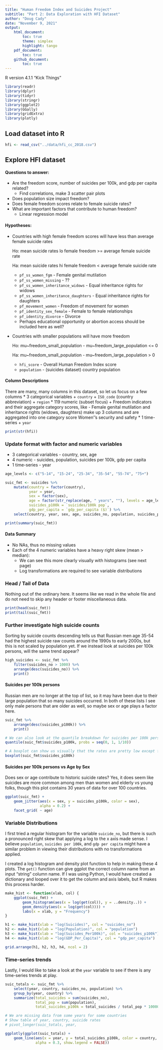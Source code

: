 ```yaml
---
title: "Human Freedom Index and Suicides Project"
subtitle: "Part 2: Data Exploration with HFI Dataset"
author: "Doug Cady"
date: "November 9, 2021"
output:
    html_document:
        toc: true
        theme: simplex
        highlight: tango
    pdf_document:
        toc: true
    github_document:
        toc: true
---
```


R version 4.1.1 "Kick Things"

```r
library(readr)
library(dplyr)
library(tidyr)
library(stringr)
library(ggplot2)
library(GGally)
library(gridExtra)
library(plotly)
```


## Load dataset into R

```r
hfi <- read_csv("../data/hfi_cc_2018.csv")
```


## Explore HFI dataset
#### Questions to answer:
* Are the freedom score, number of suicides per 100k, and gdp per capita related?
    + Find correlations, make 3 scatter pair plots
* Does population size impact freedom?
* Does female freedom scores relate to female suicide rates?
* What are important factors that contribute to human freedom?
    + Linear regression model


#### Hypotheses:
* Countries with high female freedom scores will have less than average female suicide rates

    Ho: mean suicide rates lo female freedom >= average female suicide rate

    Ha: mean suicide rates hi female freedom < average female suicide rate

    + `pf_ss_women_fgm` - Female genital mutilation
    + `pf_ss_women_missing` - ??
    + `pf_ss_women_inheritance_widows` - Equal inheritance rights for widows
    + `pf_ss_women_inheritance_daughters` - Equal inheritance rights for daughters
    + `pf_movement_women` - Freedom of movement for women
    + `pf_identity_sex_female` - Female to female relationships
    + `pf_identity_divorce` - Divorce
    + Perhaps educational opportunity or abortion access should be included here as well?
* Countries with smaller populations will have more freedom

    Ho: mu~freedom_small_population - mu~freedom_large_population <= 0

    Ha: mu~freedom_small_population - mu~freedom_large_population > 0

    + `hfi_score` - Overall Human Freedom Index score
    + `population` - (suicides dataset) country population


#### Column Descriptions
There are many, many columns in this dataset, so let us focus on a few columns
* 3 categorical variables
    + `country`
    + `ISO_code` (country abbreviation)
    + `region`
* 119 numeric (subset focus)
    + Freedom indicators and their aggregate category scores, like
        - Female genital mutilation and inheritance rights (widows, daughters) make up 3 columns
        and are aggregated into one category score Women''s security and safety
* 1 time-series
    + `year`

```r
print(str(hfi))
```

### Update format with factor and numeric variables
- 3 categorical variables - country, sex, age
- 4 numeric - suicides, population, suicides per 100k, gdp per capita
- 1 time-series - year

```r
age_levels <- c("5-14", "15-24", "25-34", "35-54", "55-74", "75+")

suic_fmt <- suicides %>%
    mutate(country = factor(country),
           year = year,
           sex = factor(sex),
           age = factor(str_replace(age, " years", ""), levels = age_levels),
           suicides_p100k = `suicides/100k pop`,
           gdp_per_capita = `gdp_per_capita ($)`) %>%
    select(country, year, sex, age, suicides_no, population, suicides_p100k, gdp_per_capita)

print(summary(suic_fmt))
```
#### Data Summary
- No NAs, thus no missing values
- Each of the 4 numeric variables have a heavy right skew (mean > median):
    + We can see this more clearly visually with histograms (see next page)
    + Log transformations are required to see variable distributions


### Head / Tail of Data
Nothing out of the ordinary here. It seems like we read in the whole file and do not need to skip
any header or footer miscellaneous data.
```r
print(head(suic_fmt))
print(tail(suic_fmt))
```


### Further investigate high suicide counts
Sorting by suicide counts descending tells us that Russian men age 35-54 had the highest
suicide raw counts around the 1990s to early 2000s, but this is not scaled by population yet.
If we instead look at suicides per 100k persons, will the same trend appear?
```r
high_suicides <- suic_fmt %>%
    filter(suicides_no > 1000) %>%
    arrange(desc(suicides_no)) %>%
    print()
```

#### Suicides per 100k persons
Russian men are no longer at the top of list, so it may have been due to their large population
that so many suicides occurred.  In both of these lists I see only male persons that are older
as well, so maybe sex or age plays a factor here.
```r
suic_fmt %>%
    arrange(desc(suicides_p100k)) %>%
    print()

# We can also look at the quantile breakdown for suicides per 100k persons:
quantile(suic_fmt$suicides_p100k, probs = seq(0, 1, 1/10))

# A boxplot can show us visually that the rates are pretty low except for some high outliers
boxplot(suic_fmt$suicides_p100k)
```

#### Suicides per 100k persons vs Age by Sex
Does sex or age contribute to historic suicide rates?
Yes, it does seem like suicides are more common among men than women and elderly vs young folks,
though this plot contains 30 years of data for over 100 countries.
```r
ggplot(suic_fmt) +
    geom_jitter(aes(x = sex, y = suicides_p100k, color = sex),
                alpha = 0.2) +
    facet_grid( ~ age)
```


### Variable Distributions
I first tried a regular histogram for the variable `suicide_no`, but there is such a pronounced
right skew that applying a log to the x axis made sense.  I believe `population`,
`suicides per 100k`, and `gdp per capita` might have a similar problem in viewing their
distributions with no transformations applied.

I created a log histogram and density plot function to help in making these 4 plots. The `get()`
function can give ggplot the correct column name from an input "string" column name. If I was
using Python, I would have created a dictionary and looped over it to get the column and axis
labels, but R makes this process harder.

```r
make_hist <- function(xlab, col) {
    ggplot(suic_fmt) +
        geom_histogram(aes(x = log(get(col)), y = ..density..)) +
        geom_density(aes(x = log(get(col)))) +
        labs(x = xlab, y = "Frequency")
}

h1 <- make_hist(xlab = "log(Suicides)", col = "suicides_no")
h2 <- make_hist(xlab = "log(Population)", col = "population")
h3 <- make_hist(xlab = "log(Suicides_Per100k)", col = "suicides_p100k")
h4 <- make_hist(xlab = "log(GDP_Per_Capita)", col = "gdp_per_capita")

grid.arrange(h1, h2, h3, h4, ncol = 2)
```


### Time-series trends
Lastly, I would like to take a look at the `year` variable to see if there is any time-series
trends at play.

```r
suic_totals <- suic_fmt %>%
    select(year, country, suicides_no, population) %>%
    group_by(year, country) %>%
    summarize(total_suicides = sum(suicides_no),
              total_pop = sum(population),
              total_suicides_p100k = total_suicides / total_pop * 100000)

# We are missing data from some years for some countries
# Show table of year, country, suicide rates
# pivot_longer(suic_totals, year,

ggplotly(ggplot(suic_totals) +
    geom_line(aes(x = year, y = total_suicides_p100k, color = country, group = country),
              alpha = 0.3, show.legend = FALSE))
```
